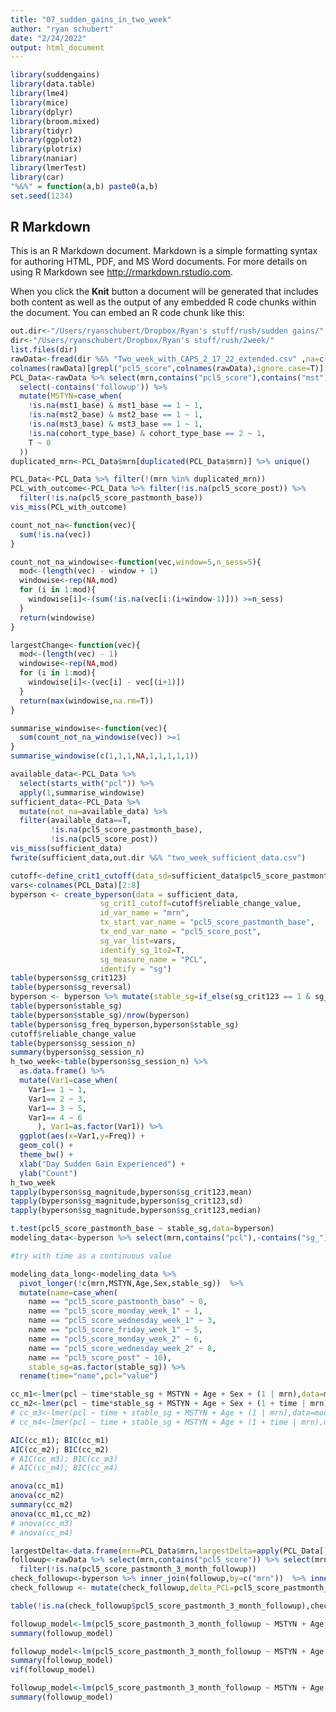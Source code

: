```yaml
---
title: "07_sudden_gains_in_two_week"
author: "ryan schubert"
date: "2/24/2022"
output: html_document
---
```


```r
library(suddengains)
library(data.table)
library(lme4)
library(mice)
library(dplyr)
library(broom.mixed)
library(tidyr)
library(ggplot2)
library(plotrix)
library(naniar)
library(lmerTest)
library(car)
"%&%" = function(a,b) paste0(a,b)
set.seed(1234)
```

## R Markdown

This is an R Markdown document. Markdown is a simple formatting syntax for authoring HTML, PDF, and MS Word documents. For more details on using R Markdown see <http://rmarkdown.rstudio.com>.

When you click the **Knit** button a document will be generated that includes both content as well as the output of any embedded R code chunks within the document. You can embed an R code chunk like this:

```r
out.dir<-"/Users/ryanschubert/Dropbox/Ryan's stuff/rush/sudden gains/"
dir<-"/Users/ryanschubert/Dropbox/Ryan's stuff/rush/2week/"
list.files(dir)
rawData<-fread(dir %&% "Two_week_with_CAPS_2_17_22_extended.csv" ,na=c("-"))
colnames(rawData)[grepl("pcl5_score",colnames(rawData),ignore.case=T)]
PCL_Data<-rawData %>% select(mrn,contains("pcl5_score"),contains("mst"),Age,Sex,cohort_type_base) %>%
  select(-contains('followup')) %>%
  mutate(MSTYN=case_when(
    !is.na(mst1_base) & mst1_base == 1 ~ 1,
    !is.na(mst2_base) & mst2_base == 1 ~ 1,
    !is.na(mst3_base) & mst3_base == 1 ~ 1,
    !is.na(cohort_type_base) & cohort_type_base == 2 ~ 1,
    T ~ 0
  ))
duplicated_mrn<-PCL_Data$mrn[duplicated(PCL_Data$mrn)] %>% unique()

PCL_Data<-PCL_Data %>% filter(!(mrn %in% duplicated_mrn))
PCL_with_outcome<-PCL_Data %>% filter(!is.na(pcl5_score_post)) %>%
  filter(!is.na(pcl5_score_pastmonth_base))
vis_miss(PCL_with_outcome)
```


```r
count_not_na<-function(vec){
  sum(!is.na(vec))
}

count_not_na_windowise<-function(vec,window=5,n_sess=5){
  mod<-(length(vec) - window + 1)
  windowise<-rep(NA,mod)
  for (i in 1:mod){
    windowise[i]<-(sum(!is.na(vec[i:(i+window-1)])) >=n_sess)
  }
  return(windowise)
}

largestChange<-function(vec){
  mod<-(length(vec) - 1)
  windowise<-rep(NA,mod)
  for (i in 1:mod){
    windowise[i]<-(vec[i] - vec[(i+1)])
  }
  return(max(windowise,na.rm=T))
}

summarise_windowise<-function(vec){
  sum(count_not_na_windowise(vec)) >=1
}
summarise_windowise(c(1,1,1,NA,1,1,1,1,1))

available_data<-PCL_Data %>%
  select(starts_with("pcl")) %>%
  apply(1,summarise_windowise)
sufficient_data<-PCL_Data %>% 
  mutate(not_na=available_data) %>%
  filter(available_data==T,
         !is.na(pcl5_score_pastmonth_base),
         !is.na(pcl5_score_post))
vis_miss(sufficient_data)
fwrite(sufficient_data,out.dir %&% "two_week_sufficient_data.csv")
```


```r
cutoff<-define_crit1_cutoff(data_sd=sufficient_data$pcl5_score_pastmonth_base,reliability=0.84)
vars<-colnames(PCL_Data)[2:8]
byperson <- create_byperson(data = sufficient_data,
                    sg_crit1_cutoff=cutoff$reliable_change_value,
                    id_var_name = "mrn",
                    tx_start_var_name = "pcl5_score_pastmonth_base",
                    tx_end_var_name = "pcl5_score_post",
                    sg_var_list=vars,
                    identify_sg_1to2=T,
                    sg_measure_name = "PCL",
                    identify = "sg")
table(byperson$sg_crit123)
table(byperson$sg_reversal)
byperson <- byperson %>% mutate(stable_sg=if_else(sg_crit123 == 1 & sg_reversal != 1, 1,0))
table(byperson$stable_sg)
table(byperson$stable_sg)/nrow(byperson)
table(byperson$sg_freq_byperson,byperson$stable_sg)
cutoff$reliable_change_value
table(byperson$sg_session_n)
summary(byperson$sg_session_n)
h_two_week<-table(byperson$sg_session_n) %>%
  as.data.frame() %>%
  mutate(Var1=case_when(
    Var1== 1 ~ 1,
    Var1== 2 ~ 3,
    Var1== 3 ~ 5,
    Var1== 4 ~ 6
      ), Var1=as.factor(Var1)) %>%
  ggplot(aes(x=Var1,y=Freq)) +
  geom_col() + 
  theme_bw() +
  xlab("Day Sudden Gain Experienced") +
  ylab("Count")
h_two_week
tapply(byperson$sg_magnitude,byperson$sg_crit123,mean)
tapply(byperson$sg_magnitude,byperson$sg_crit123,sd)
tapply(byperson$sg_magnitude,byperson$sg_crit123,median)
```


```r
t.test(pcl5_score_pastmonth_base ~ stable_sg,data=byperson)
modeling_data<-byperson %>% select(mrn,contains("pcl"),-contains("sg_"),MSTYN,Age,Sex,stable_sg)

#try with time as a continuous value

modeling_data_long<-modeling_data %>% 
  pivot_longer(!c(mrn,MSTYN,Age,Sex,stable_sg))  %>%
  mutate(name=case_when(
    name == "pcl5_score_pastmonth_base" ~ 0,
    name == "pcl5_score_monday_week_1" ~ 1,
    name == "pcl5_score_wednesday_week_1" ~ 3,
    name == "pcl5_score_friday_week_1" ~ 5,
    name == "pcl5_score_monday_week_2" ~ 6,
    name == "pcl5_score_wednesday_week_2" ~ 8,
    name == "pcl5_score_post" ~ 10),
    stable_sg=as.factor(stable_sg)) %>%
  rename(time="name",pcl="value")

cc_m1<-lmer(pcl ~ time*stable_sg + MSTYN + Age + Sex + (1 | mrn),data=modeling_data_long)
cc_m2<-lmer(pcl ~ time*stable_sg + MSTYN + Age + Sex + (1 + time | mrn),data=modeling_data_long)
# cc_m3<-lmer(pcl ~ time + stable_sg + MSTYN + Age + (1 | mrn),data=modeling_data_long)
# cc_m4<-lmer(pcl ~ time + stable_sg + MSTYN + Age + (1 + time | mrn),data=modeling_data_long)

AIC(cc_m1); BIC(cc_m1)
AIC(cc_m2); BIC(cc_m2)
# AIC(cc_m3); BIC(cc_m3)
# AIC(cc_m4); BIC(cc_m4)

anova(cc_m1)
anova(cc_m2)
summary(cc_m2)
anova(cc_m1,cc_m2)
# anova(cc_m3)
# anova(cc_m4)
```


```r
largestDelta<-data.frame(mrn=PCL_Data$mrn,largestDelta=apply(PCL_Data[,2:8],1,largestChange))
followup<-rawData %>% select(mrn,contains("pcl5_score")) %>% select(mrn,contains("followup")) %>%
  filter(!is.na(pcl5_score_pastmonth_3_month_followup))
check_followup<-byperson %>% inner_join(followup,by=c("mrn"))  %>% inner_join(largestDelta,by=c('mrn'))
check_followup <- mutate(check_followup,delta_PCL=pcl5_score_pastmonth_base-pcl5_score_post)

table(!is.na(check_followup$pcl5_score_pastmonth_3_month_followup),check_followup$stable_sg)

followup_model<-lm(pcl5_score_pastmonth_3_month_followup ~ MSTYN + Age + Sex + stable_sg + pcl5_score_pastmonth_base,data=check_followup)
summary(followup_model)

followup_model<-lm(pcl5_score_pastmonth_3_month_followup ~ MSTYN + Age + Sex + stable_sg + pcl5_score_pastmonth_base + delta_PCL,data=check_followup)
summary(followup_model)
vif(followup_model)

followup_model<-lm(pcl5_score_pastmonth_3_month_followup ~ MSTYN + Age + Sex + stable_sg + pcl5_score_pastmonth_base + delta_PCL + largestDelta,data=check_followup)
summary(followup_model)
```


